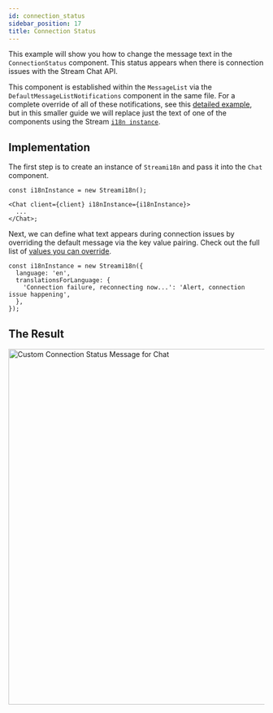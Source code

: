 ```yaml
---
id: connection_status
sidebar_position: 17
title: Connection Status
---
```



This example will show you how to change the message text in the `ConnectionStatus` component. This status appears when there is connection issues with the Stream Chat API.

This component is established within the `MessageList` via the `DefaultMessageListNotifications` component in the same file. For a complete override of all of these notifications, see this [detailed example](./adding-notification.mdx), but in this smaller guide
we will replace just the text of one of the components using the Stream [`i18n instance`](../customization/translations.mdx).

## Implementation

The first step is to create an instance of `Streami18n` and pass it into the `Chat` component.

```tsx
const i18nInstance = new Streami18n();

<Chat client={client} i18nInstance={i18nInstance}>
  ...
</Chat>;
```

Next, we can define what text appears during connection issues by overriding the default message via the key value pairing. Check out the full list of [values you can override](https://github.com/GetStream/stream-chat-react/blob/master/src/i18n/en.json).

```tsx
const i18nInstance = new Streami18n({
  language: 'en',
  translationsForLanguage: {
    'Connection failure, reconnecting now...': 'Alert, connection issue happening',
  },
});
```

## The Result

<img src={ConnectionStatus} alt='Custom Connection Status Message for Chat' width='700' />



